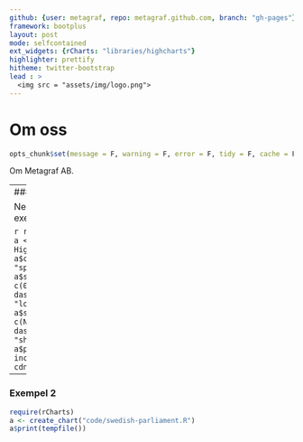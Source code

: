 ```yaml
---
github: {user: metagraf, repo: metagraf.github.com, branch: "gh-pages"}
framework: bootplus
layout: post
mode: selfcontained
ext_widgets: {rCharts: "libraries/highcharts"}
highlighter: prettify
hitheme: twitter-bootstrap
lead : >
  <img src = "assets/img/logo.png">
---
```


# Om oss

```r
opts_chunk$set(message = F, warning = F, error = F, tidy = F, cache = F, results = 'asis', echo = F)
```

Om Metagraf AB.

---
### Exempel 1

Nedan är ett exempel på graf.

```r
require(rCharts)
a <- Highcharts$new()
a$chart(type = "spline")
a$series(data = c(0, 3, 2, 4, NA), 
  dashStyle = "longdash")
a$series(data = c(NA, 4, 1, 3, 1), 
  dashStyle = "shortdot")
a$print(tempfile(), include_assets = T, cdn = T)
```
---

### Exempel 2

```r
require(rCharts)
a <- create_chart("code/swedish-parliament.R")
a$print(tempfile())
```

